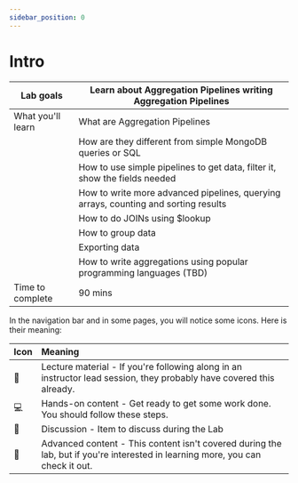 ```yaml
---
sidebar_position: 0
---
```


# Intro


|Lab goals|Learn about Aggregation Pipelines writing Aggregation Pipelines|
|-|-|
|What you'll learn|What are Aggregation Pipelines |
||How are they different from simple MongoDB queries or SQL|
||How to use simple pipelines to get data, filter it, show the fields needed|
||How to write more advanced pipelines, querying arrays, counting and sorting results|
||How to do JOINs using $lookup|
||How to group data|
||Exporting data|
||How to write aggregations using popular programming languages (TBD)|
|Time to complete|90 mins|

In the navigation bar and in some pages, you will notice some icons. Here is their meaning:

|Icon|Meaning|
|-|:-|
|📘|Lecture material - If you're following along in an instructor lead session, they probably have covered this already.|
|💻|Hands-on content - Get ready to get some work done. You should follow these steps.|
|💬|Discussion - Item to discuss during the Lab|
|🦸|Advanced content - This content isn't covered during the lab, but if you're interested in learning more, you can check it out.|